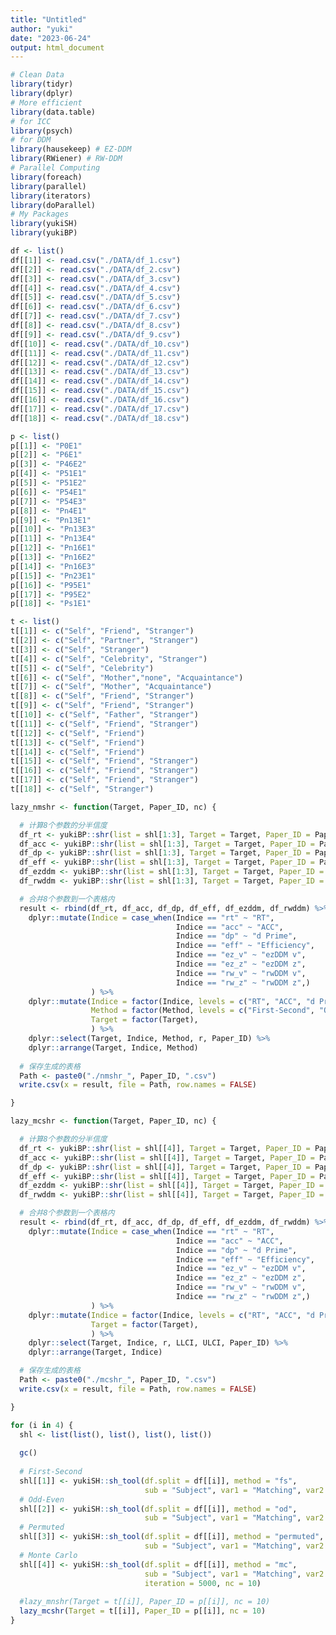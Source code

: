 ```yaml
---
title: "Untitled"
author: "yuki"
date: "2023-06-24"
output: html_document
---
```

```r
# Clean Data
library(tidyr)
library(dplyr)
# More efficient
library(data.table)
# for ICC
library(psych)
# for DDM
library(hausekeep) # EZ-DDM
library(RWiener) # RW-DDM
# Parallel Computing
library(foreach)
library(parallel)
library(iterators)
library(doParallel)
# My Packages
library(yukiSH)
library(yukiBP)
```

```r
df <- list()
df[[1]] <- read.csv("./DATA/df_1.csv")
df[[2]] <- read.csv("./DATA/df_2.csv")
df[[3]] <- read.csv("./DATA/df_3.csv")
df[[4]] <- read.csv("./DATA/df_4.csv")
df[[5]] <- read.csv("./DATA/df_5.csv")
df[[6]] <- read.csv("./DATA/df_6.csv")
df[[7]] <- read.csv("./DATA/df_7.csv")
df[[8]] <- read.csv("./DATA/df_8.csv")
df[[9]] <- read.csv("./DATA/df_9.csv")
df[[10]] <- read.csv("./DATA/df_10.csv")
df[[11]] <- read.csv("./DATA/df_11.csv")
df[[12]] <- read.csv("./DATA/df_12.csv")
df[[13]] <- read.csv("./DATA/df_13.csv")
df[[14]] <- read.csv("./DATA/df_14.csv")
df[[15]] <- read.csv("./DATA/df_15.csv")
df[[16]] <- read.csv("./DATA/df_16.csv")
df[[17]] <- read.csv("./DATA/df_17.csv")
df[[18]] <- read.csv("./DATA/df_18.csv")
```

```r
p <- list()
p[[1]] <- "P0E1"
p[[2]] <- "P6E1"
p[[3]] <- "P46E2"
p[[4]] <- "P51E1"
p[[5]] <- "P51E2"
p[[6]] <- "P54E1"
p[[7]] <- "P54E3"
p[[8]] <- "Pn4E1"
p[[9]] <- "Pn13E1"
p[[10]] <- "Pn13E3"
p[[11]] <- "Pn13E4"
p[[12]] <- "Pn16E1"
p[[13]] <- "Pn16E2"
p[[14]] <- "Pn16E3"
p[[15]] <- "Pn23E1"
p[[16]] <- "P95E1"
p[[17]] <- "P95E2"
p[[18]] <- "Ps1E1"
```

```r
t <- list()
t[[1]] <- c("Self", "Friend", "Stranger")
t[[2]] <- c("Self", "Partner", "Stranger")
t[[3]] <- c("Self", "Stranger")
t[[4]] <- c("Self", "Celebrity", "Stranger")
t[[5]] <- c("Self", "Celebrity")
t[[6]] <- c("Self", "Mother","none", "Acquaintance")
t[[7]] <- c("Self", "Mother", "Acquaintance")
t[[8]] <- c("Self", "Friend", "Stranger")
t[[9]] <- c("Self", "Friend", "Stranger")
t[[10]] <- c("Self", "Father", "Stranger")
t[[11]] <- c("Self", "Friend", "Stranger")
t[[12]] <- c("Self", "Friend")
t[[13]] <- c("Self", "Friend")
t[[14]] <- c("Self", "Friend")
t[[15]] <- c("Self", "Friend", "Stranger")
t[[16]] <- c("Self", "Friend", "Stranger")
t[[17]] <- c("Self", "Friend", "Stranger")
t[[18]] <- c("Self", "Stranger")
```

```r
lazy_nmshr <- function(Target, Paper_ID, nc) {

  # 计算8个参数的分半信度 
  df_rt <- yukiBP::shr(list = shl[1:3], Target = Target, Paper_ID = Paper_ID, Indice = "rt", mc = FALSE, nc = nc)
  df_acc <- yukiBP::shr(list = shl[1:3], Target = Target, Paper_ID = Paper_ID, Indice = "acc", mc = FALSE, nc = nc)
  df_dp <- yukiBP::shr(list = shl[1:3], Target = Target, Paper_ID = Paper_ID, Indice = "dp", mc = FALSE, nc = nc)
  df_eff <- yukiBP::shr(list = shl[1:3], Target = Target, Paper_ID = Paper_ID, Indice = "eff", mc = FALSE, nc = nc)
  df_ezddm <- yukiBP::shr(list = shl[1:3], Target = Target, Paper_ID = Paper_ID, Indice = "ezddm", mc = FALSE, nc = nc)
  df_rwddm <- yukiBP::shr(list = shl[1:3], Target = Target, Paper_ID = Paper_ID, Indice = "rwddm", mc = FALSE, nc = nc)

  # 合并8个参数到一个表格内
  result <- rbind(df_rt, df_acc, df_dp, df_eff, df_ezddm, df_rwddm) %>%
    dplyr::mutate(Indice = case_when(Indice == "rt" ~ "RT",
                                     Indice == "acc" ~ "ACC",
                                     Indice == "dp" ~ "d Prime",
                                     Indice == "eff" ~ "Efficiency",
                                     Indice == "ez_v" ~ "ezDDM v",
                                     Indice == "ez_z" ~ "ezDDM z",
                                     Indice == "rw_v" ~ "rwDDM v",
                                     Indice == "rw_z" ~ "rwDDM z",)
                  ) %>%
    dplyr::mutate(Indice = factor(Indice, levels = c("RT", "ACC", "d Prime", "Efficiency", "ezDDM v", "ezDDM z", "rwDDM v", "rwDDM z")),
                  Method = factor(Method, levels = c("First-Second", "Odd-Even", "Permuted")),
                  Target = factor(Target),
                  ) %>%
    dplyr::select(Target, Indice, Method, r, Paper_ID) %>%
    dplyr::arrange(Target, Indice, Method)
  
  # 保存生成的表格
  Path <- paste0("./nmshr_", Paper_ID, ".csv")
  write.csv(x = result, file = Path, row.names = FALSE)

}
```

```r
lazy_mcshr <- function(Target, Paper_ID, nc) {

  # 计算8个参数的分半信度 
  df_rt <- yukiBP::shr(list = shl[[4]], Target = Target, Paper_ID = Paper_ID, Indice = "rt", mc = TRUE, nc = nc)
  df_acc <- yukiBP::shr(list = shl[[4]], Target = Target, Paper_ID = Paper_ID, Indice = "acc", mc = TRUE, nc = nc)
  df_dp <- yukiBP::shr(list = shl[[4]], Target = Target, Paper_ID = Paper_ID, Indice = "dp", mc = TRUE, nc = nc)
  df_eff <- yukiBP::shr(list = shl[[4]], Target = Target, Paper_ID = Paper_ID, Indice = "eff", mc = TRUE, nc = nc)
  df_ezddm <- yukiBP::shr(list = shl[[4]], Target = Target, Paper_ID = Paper_ID, Indice = "ezddm", mc = TRUE, nc = nc)
  df_rwddm <- yukiBP::shr(list = shl[[4]], Target = Target, Paper_ID = Paper_ID, Indice = "rwddm", mc = TRUE, nc = nc)

  # 合并8个参数到一个表格内
  result <- rbind(df_rt, df_acc, df_dp, df_eff, df_ezddm, df_rwddm) %>%
    dplyr::mutate(Indice = case_when(Indice == "rt" ~ "RT",
                                     Indice == "acc" ~ "ACC",
                                     Indice == "dp" ~ "d Prime",
                                     Indice == "eff" ~ "Efficiency",
                                     Indice == "ez_v" ~ "ezDDM v",
                                     Indice == "ez_z" ~ "ezDDM z",
                                     Indice == "rw_v" ~ "rwDDM v",
                                     Indice == "rw_z" ~ "rwDDM z",)
                  ) %>%
    dplyr::mutate(Indice = factor(Indice, levels = c("RT", "ACC", "d Prime", "Efficiency", "ezDDM v", "ezDDM z", "rwDDM v", "rwDDM z")),
                  Target = factor(Target),
                  ) %>%
    dplyr::select(Target, Indice, r, LLCI, ULCI, Paper_ID) %>%
    dplyr::arrange(Target, Indice)

  # 保存生成的表格
  Path <- paste0("./mcshr_", Paper_ID, ".csv")
  write.csv(x = result, file = Path, row.names = FALSE)

}
```

```r
for (i in 4) {
  shl <- list(list(), list(), list(), list())
  
  gc()
  
  # First-Second
  shl[[1]] <- yukiSH::sh_tool(df.split = df[[i]], method = "fs",
                              sub = "Subject", var1 = "Matching", var2 = "Identity", var3 = "Session")
  # Odd-Even
  shl[[2]] <- yukiSH::sh_tool(df.split = df[[i]], method = "od",
                              sub = "Subject", var1 = "Matching", var2 = "Identity", var3 = "Session")
  # Permuted
  shl[[3]] <- yukiSH::sh_tool(df.split = df[[i]], method = "permuted",
                              sub = "Subject", var1 = "Matching", var2 = "Identity", var3 = "Session")
  # Monte Carlo
  shl[[4]] <- yukiSH::sh_tool(df.split = df[[i]], method = "mc",
                              sub = "Subject", var1 = "Matching", var2 = "Identity", var3 = "Session",
                              iteration = 5000, nc = 10)
  
  #lazy_mnshr(Target = t[[i]], Paper_ID = p[[i]], nc = 10)
  lazy_mcshr(Target = t[[i]], Paper_ID = p[[i]], nc = 10)
}
```




